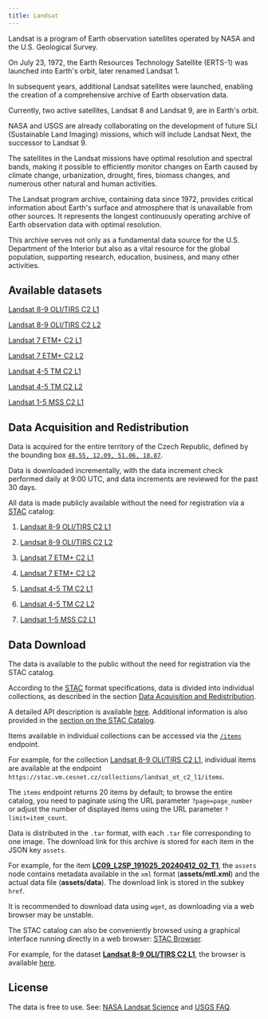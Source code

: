 ```yaml
---
title: Landsat  
---
```

Landsat is a program of Earth observation satellites operated by NASA and the U.S. Geological Survey.

On July 23, 1972, the Earth Resources Technology Satellite (ERTS-1) was launched into Earth's orbit, later renamed Landsat 1.

In subsequent years, additional Landsat satellites were launched, enabling the creation of a comprehensive archive of Earth observation data.

Currently, two active satellites, Landsat 8 and Landsat 9, are in Earth's orbit.

NASA and USGS are already collaborating on the development of future SLI (Sustainable Land Imaging) missions, which will include Landsat Next, the successor to Landsat 9.  

The satellites in the Landsat missions have optimal resolution and spectral bands, making it possible to efficiently monitor changes on Earth caused by climate change, urbanization, drought, fires, biomass changes, and numerous other natural and human activities.  

The Landsat program archive, containing data since 1972, provides critical information about Earth's surface and atmosphere that is unavailable from other sources. It represents the longest continuously operating archive of Earth observation data with optimal resolution.

This archive serves not only as a fundamental data source for the U.S. Department of the Interior but also as a vital resource for the global population, supporting research, education, business, and many other activities.  

## Available datasets

[Landsat 8-9 OLI/TIRS C2 L1](https://www.usgs.gov/media/files/landsat-8-9-olitirs-collection-2-level-1-data-format-control-book)

[Landsat 8-9 OLI/TIRS C2 L2](https://www.usgs.gov/centers/eros/science/usgs-eros-archive-landsat-archives-landsat-8-9-olitirs-collection-2-level-2)

[Landsat 7 ETM+ C2 L1](https://www.usgs.gov/media/files/landsat-7-etm-collection-2-level-1-data-format-control-book)

[Landsat 7 ETM+ C2 L2](https://www.usgs.gov/centers/eros/science/usgs-eros-archive-landsat-archives-landsat-7-etm-plus-collection-2-level-2)

[Landsat 4-5 TM C2 L1](https://www.usgs.gov/centers/eros/science/usgs-eros-archive-landsat-archives-landsat-4-5-thematic-mapper-collection-2)

[Landsat 4-5 TM C2 L2](https://www.usgs.gov/centers/eros/science/usgs-eros-archive-landsat-archives-landsat-4-5-tm-collection-2-level-2-science)

[Landsat 1-5 MSS C2 L1](https://www.usgs.gov/centers/eros/science/usgs-eros-archive-landsat-archives-landsat-1-5-multispectral-scanner-mss-level)

## Data Acquisition and Redistribution  

Data is acquired for the entire territory of the Czech Republic, defined by the bounding box [`48.55, 12.09, 51.06, 18.87`](http://bboxfinder.com/#48.550000,12.090000,51.060000,18.870000).  

Data is downloaded incrementally, with the data increment check performed daily at 9:00 UTC, and data increments are reviewed for the past 30 days.  

All data is made publicly available without the need for registration via a [STAC](https://stacspec.org/en) catalog:  

1) [Landsat 8-9 OLI/TIRS C2 L1](https://stac.vm.cesnet.cz/collections/landsat_ot_c2_l1)

2) [Landsat 8-9 OLI/TIRS C2 L2](https://stac.vm.cesnet.cz/collections/landsat_ot_c2_l2)

3) [Landsat 7 ETM+ C2 L1](https://stac.vm.cesnet.cz/collections/landsat_etm_c2_l1)

4) [Landsat 7 ETM+ C2 L2](https://stac.vm.cesnet.cz/collections/landsat_etm_c2_l2)

5) [Landsat 4-5 TM C2 L1](https://stac.vm.cesnet.cz/collections/landsat_tm_c2_l1)

6) [Landsat 4-5 TM C2 L2](https://stac.vm.cesnet.cz/collections/landsat_tm_c2_l2)

7) [Landsat 1-5 MSS C2 L1](https://stac.vm.cesnet.cz/collections/landsat_mss_c2_l1)

## Data Download  

The data is available to the public without the need for registration via the STAC catalog.

According to the [STAC](https://stacspec.org/en) format specifications, data is divided into individual collections, as described in the section [Data Acquisition and Redistribution](#data-acquisition-and-redistribution).  

A detailed API description is available [here](https://stac.cesnet.cz/api.html).
Additional information is also provided in the [section on the STAC Catalog](./stac.md).  

Items available in individual collections can be accessed via the [`/items`](https://stac.cesnet.cz/api.html#featuresapi--getfeaturesincollection) endpoint.

For example, for the collection [Landsat 8-9 OLI/TIRS C2 L1](https://stac.vm.cesnet.cz/collections/landsat_ot_c2_l1), individual items are available at the endpoint `https://stac.vm.cesnet.cz/collections/landsat_ot_c2_l1/items`.

The `items` endpoint returns 20 items by default; to browse the entire catalog, you need to paginate using the URL parameter `?page=page_number` or adjust the number of displayed items using the URL parameter `?limit=item_count`.

Data is distributed in the `.tar` format, with each `.tar` file corresponding to one image. The download link for this archive is stored for each item in the JSON key `assets`.

For example, for the item **[LC09_L2SP_191025_20240412_02_T1](https://stac.vm.cesnet.cz/collections/landsat_ot_c2_l2/items/8bb8514b-7e73-5a73-8c20-5835018825f3)**, the `assets` node contains metadata available in the `xml` format (**assets/mtl.xml**) and the actual data file (**assets/data**). The download link is stored in the subkey `href`.  

It is recommended to download data using `wget`, as downloading via a web browser may be unstable.  

The STAC catalog can also be conveniently browsed using a graphical interface running directly in a web browser: [STAC Browser](https://stac.cesnet.cz/browser/).

For example, for the dataset **[Landsat 8-9 OLI/TIRS C2 L1](https://stac.vm.cesnet.cz/collections/landsat_ot_c2_l1)**, the browser is available [here](https://stac.cesnet.cz/browser/external/stac.vm.cesnet.cz/collections/landsat_ot_c2_l1).  

## License  

The data is free to use. See: [NASA Landsat Science](https://landsat.gsfc.nasa.gov/data/) and [USGS FAQ](https://www.usgs.gov/faqs/are-there-any-restrictions-use-or-redistribution-landsat-data).  

